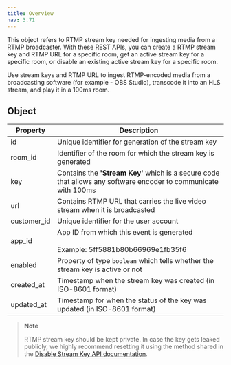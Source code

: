 ```yaml
---
title: Overview
nav: 3.71
---
```


This object refers to RTMP stream key needed for ingesting media from a RTMP broadcaster. With these REST APIs, you can create a RTMP stream key and RTMP URL for a specific room, get an active stream key for a specific room, or disable an existing active stream key for a specific room.

Use stream keys and RTMP URL to ingest RTMP-encoded media from a broadcasting software (for example - OBS Studio), transcode it into an HLS stream, and play it in a 100ms room.

## Object

| Property    | Description                                                                                                      |
|-------------|------------------------------------------------------------------------------------------------------------------|
| id          | Unique identifier for generation of the stream key                                                               |
| room_id     | Identifier of the room for which the stream key is generated                                                     |
| key         | Contains the **'Stream Key'** which is a secure code that allows any software encoder to communicate with 100ms  |
| url         | Contains RTMP URL that carries the live video stream when it is broadcasted                                      |
| customer_id | Unique identifier for the user account                                                                           |
| app_id      | App ID from which this event is generated <br/><br/> Example: 5ff5881b80b66969e1fb35f6                           |
| enabled     | Property of type `boolean` which tells whether the stream key is active or not                                   |
| created_at  | Timestamp when the stream key was created (in ISO-8601 format)                                                   |
| updated_at  | Timestamp for when the status of the key was updated (in ISO-8601 format)                                        |                                                                               

> **Note**
> 
> RTMP stream key should be kept private. In case the key gets leaked publicly, we highly recommend resetting it using the method shared in the [Disable Stream Key API documentation](/server-side/v2/api-reference/stream-key/disable-rtmp-stream-key).
>